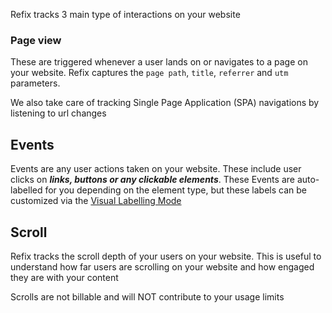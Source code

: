 Refix tracks 3 main type of interactions on your website

### Page view
These are triggered whenever a user lands on or navigates to a page on your website. Refix captures the `page path`, `title`, `referrer` and `utm` parameters.

We also take care of tracking Single Page Application (SPA) navigations by listening to url changes

## Events
Events are any user actions taken on your website. These include user clicks on ***links, buttons or any clickable elements***. These Events are auto-labelled for you depending on the 
element type, but these labels can be customized via the [Visual Labelling Mode](/visual-labelling-mode/overview)  

## Scroll
Refix tracks the scroll depth of your users on your website. This is useful to understand how far users are scrolling on your website and how engaged they are with your content

<Info>
Scrolls are not billable and will NOT contribute to your usage limits
</Info>